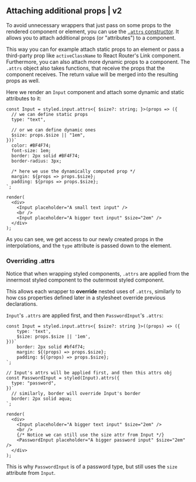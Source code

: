 ## Attaching additional props | v2

To avoid unnecessary wrappers that just pass on some props to the rendered component or element, you can use the [`.attrs` constructor](/docs/api#attrs). It allows you to attach additional props (or "attributes") to a component.

This way you can for example attach static props to an element or pass a third-party prop like `activeClassName` to React Router's Link component. Furthermore, you can also attach more dynamic props to a component. The `.attrs` object also takes functions, that receive the props that the component receives. The return value will be merged into the resulting props as well.

Here we render an `Input` component and attach some dynamic and static attributes to it:

```react
const Input = styled.input.attrs<{ $size?: string; }>(props => ({
  // we can define static props
  type: "text",

  // or we can define dynamic ones
  $size: props.$size || "1em",
}))`
  color: #BF4F74;
  font-size: 1em;
  border: 2px solid #BF4F74;
  border-radius: 3px;

  /* here we use the dynamically computed prop */
  margin: ${props => props.$size};
  padding: ${props => props.$size};
`;

render(
  <div>
    <Input placeholder="A small text input" />
    <br />
    <Input placeholder="A bigger text input" $size="2em" />
  </div>
);
```

As you can see, we get access to our newly created props in the interpolations, and the `type` attribute is passed down to the element.

### Overriding .attrs
Notice that when wrapping styled components, `.attrs` are applied from the innermost styled component to the outermost styled component.

This allows each wrapper to **override** nested uses of `.attrs`, similarly to how css properties defined later in a stylesheet override previous declarations.

`Input`'s `.attrs` are applied first, and then `PasswordInput`'s `.attrs`:
```react
const Input = styled.input.attrs<{ $size?: string }>((props) => ({
	type: 'text',
	$size: props.$size || '1em',
}))`
	border: 2px solid #bf4f74;
	margin: ${(props) => props.$size};
	padding: ${(props) => props.$size};
`;

// Input's attrs will be applied first, and then this attrs obj
const PasswordInput = styled(Input).attrs({
  type: "password",
})`
  // similarly, border will override Input's border
  border: 2px solid aqua;
`;

render(
  <div>
    <Input placeholder="A bigger text input" $size="2em" />
    <br />
    {/* Notice we can still use the size attr from Input */}
    <PasswordInput placeholder="A bigger password input" $size="2em" />
  </div>
);
```
This is why `PasswordInput` is of a password type, but still uses the `size` attribute from `Input`.
